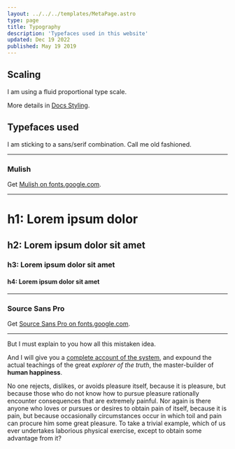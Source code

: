 ```yaml
---
layout: ../../../templates/MetaPage.astro
type: page
title: Typography
description: 'Typefaces used in this website'
updated: Dec 19 2022
published: May 19 2019
---
```


## Scaling

I am using a fluid proportional type scale.

More details in [Docs Styling](/meta/docs/styling).

## Typefaces used

I am sticking to a sans/serif combination. Call me old fashioned.

---

### Mulish

Get [Mulish on fonts.google.com](https://fonts.google.com/specimen/Mulish).

---

<h1>h1: Lorem ipsum dolor</h1>
<h2>h2: Lorem ipsum dolor sit amet</h2>
<h3>h3: Lorem ipsum dolor sit amet</h3>
<h4>h4: Lorem ipsum dolor sit amet</h4>

---

### Source Sans Pro

Get [Source Sans Pro on fonts.google.com](https://fonts.google.com/specimen/Source+Sans+Pro).

---

<div className="large">But I must explain to you how all this mistaken idea.</div>

And I will give you a <a href="/meta">complete account of the system</a>, and expound the actual teachings of the great _explorer of the truth_, the master-builder of **human happiness**.

No one rejects, dislikes, or avoids pleasure itself, because it is pleasure, but because those who do not know how to pursue pleasure rationally encounter consequences that are extremely painful. Nor again is there anyone who loves or pursues or desires to obtain pain of itself, because it is pain, but because occasionally circumstances occur in which toil and pain can procure him some great pleasure. To take a trivial example, which of us ever undertakes laborious physical exercise, except to obtain some advantage from it?
